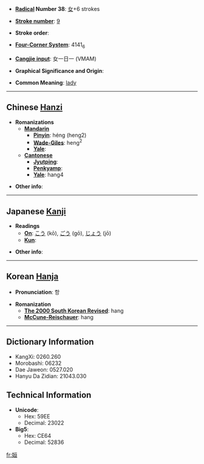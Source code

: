 * '''[[Wiktionary:Chinese radical index| Radical]] Number 38''': [[Wiktionary:Chinese radical index 女|女]]+6 strokes

* '''[[Wiktionary:Chinese total strokes index|Stroke number]]''': [[Wiktionary:Chinese total strokes index 9|9]]

* '''Stroke order''': 

* '''[[Wiktionary:Chinese four corner index|Four-Corner System]]''': 4141<sub>6</sub>

* '''[[Wiktionary:Chinese Cangjie index|Cangjie input]]''': 女一日一 (VMAM)

* '''Graphical Significance and Origin''': 

* '''Common Meaning''': [[lady]]

----

== Chinese [[Hanzi]] ==

* '''Romanizations'''
** '''[[Mandarin]]'''
*** '''[[Pinyin]]''': héng (heng2)
*** '''[[Wade-Giles]]''': heng<sup>2</sup>
*** '''[[Yale]]''': 
** '''[[Cantonese]]'''
*** '''[[Jyutping]]''':
*** '''[[Penkyamp]]''': 
*** '''[[Yale]]''': hang4

* '''Other info''': 

----

== Japanese [[Kanji]] ==

* '''Readings'''
** '''[[On]]''': [[こう]] (kō), [[ごう]] (gō), [[じょう]] (jō)
** '''[[Kun]]''': 

* '''Other info''':  

----

== Korean [[Hanja]] ==

* '''Pronunciation''': 항

* '''Romanization'''
** '''[[The 2000 South Korean Revised Romanization|The 2000 South Korean Revised]]''': hang
** '''[[McCune-Reischauer]]''': hang

----

== Dictionary Information ==

* KangXi: 0260.260
* Morobashi: 06232
* Dae Jaweon: 0527.020
* Hanyu Da Zidian: 21043.030

== Technical Information ==

* '''Unicode''':
** Hex: 59EE
** Decimal: 23022
* '''Big5''':
** Hex: CE64
** Decimal: 52836

[[fr:姮]]